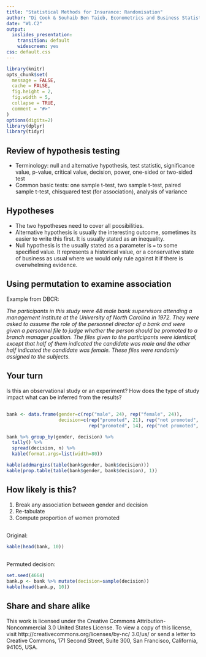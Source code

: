 ```yaml
---
title: "Statistical Methods for Insurance: Randomisation"
author: "Di Cook & Souhaib Ben Taieb, Econometrics and Business Statistics, Monash University"
date: "W1.C2"
output:
  ioslides_presentation:
    transition: default
    widescreen: yes
css: default.css
---
```


```r
library(knitr)
opts_chunk$set(
  message = FALSE,
  cache = FALSE,
  fig.height = 2,
  fig.width = 5,
  collapse = TRUE,
  comment = "#>"
)
options(digits=2)
library(dplyr)
library(tidyr)
```

## Review of hypothesis testing

- Terminology: null and alternative hypothesis, test statistic, significance value, p-value, critical value, decision, power, one-sided or two-sided test
- Common basic tests: one sample t-test, two sample t-test, paired sample t-test, chisquared test (for association), analysis of variance

## Hypotheses

- The two hypotheses need to cover all poosibilities.
- Alternative hypothesis is usually the interesting outcome, sometimes its easier to write this first. It is usually stated as an inequality.
- Null hypothesis is the usually stated as a parameter is `=` to some specified value. It represents a historical value, or a conservative state of business as usual where we would only rule against it if there is overwhelming evidence.

## Using permutation to examine association

Example from DBCR: 

*The participants in this study were 48 male bank supervisors attending a management institute at the University of North Carolina in 1972. They were asked to assume the role of the personnel director of a bank and were given a personnel file to judge whether the person should be promoted to a branch manager position. The files given to the participants were identical, except that half of them indicated the candidate was male and the other half indicated the candidate was female. These files were randomly assigned to the subjects.*

## Your turn

Is this an observational study or an experiment? How does
the type of study impact what can be inferred from the results?

##

```r
bank <- data.frame(gender=c(rep("male", 24), rep("female", 24)), 
                   decision=c(rep("promoted", 21), rep("not promoted", 3), 
                              rep("promoted", 14), rep("not promoted", 10)))
```

```r
bank %>% group_by(gender, decision) %>%
  tally() %>% 
  spread(decision, n) %>%
  kable(format.args=list(width=80))
```

```r
kable(addmargins(table(bank$gender, bank$decision)))
kable(prop.table(table(bank$gender, bank$decision), 1))
```

## How likely is this?
 
1. Break any association between gender and decision
2. Re-tabulate
3. Compute proportion of women promoted

##

Original: 

```r
kable(head(bank, 10))
```

##

Permuted decision:

```r
set.seed(4664)
bank.p <- bank %>% mutate(decision=sample(decision))
kable(head(bank.p, 10))
```

## Share and share alike

This work is licensed under the Creative Commons Attribution-Noncommercial 3.0 United States License. To view a copy of this license, visit http://creativecommons.org/licenses/by-nc/ 3.0/us/ or send a letter to Creative Commons, 171 Second Street, Suite 300, San Francisco, California, 94105, USA.

